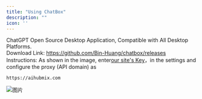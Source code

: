 ```yaml
---
title: "Using ChatBox"
description: ""
icon: ''
---
```


ChatGPT Open Source Desktop Application, Compatible with All Desktop Platforms.  
Download Link: https://github.com/Bin-Huang/chatbox/releases  
Instructions: As shown in the image, enter[our site's Key](https://aihubmix.com/token)，in the settings and configure the proxy (API domain) as  
```
https://aihubmix.com
```
![图片](../../public/cn/image2.png) 
